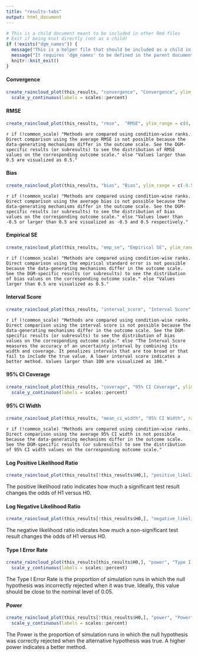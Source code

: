 ```yaml
---
title: "results-tabs"
output: html_document
---
```


```r
# This is a child document meant to be included in other Rmd files
# Exit if being knit directly (not as a child)
if (!exists("dgm_names")) {
  message("This is a helper file that should be included as a child in other Rmd documents.")
  message("It requires 'dgm_names' to be defined in the parent document.")
  knitr::knit_exit()
}
```


#### Convergence

```r
create_raincloud_plot(this_results, "convergence", "Convergence", ylim_range = c(0, 1)) +
  scale_y_continuous(labels = scales::percent)
```

#### RMSE

```r
create_raincloud_plot(this_results, "rmse",  "RMSE", ylim_range = c(0, 0.5), reference_line = 0, rank = !common_scale)
```

`r if (!common_scale) "Methods are compared using condition-wise ranks. Direct comparison using the average RMSE is not possible because the data-generating mechanisms differ in the outcome scale. See the DGM-specific results (or subresults) to see the distribution of RMSE values on the corresponding outcome scale." else "Values larger than 0.5 are visualized as 0.5."`

#### Bias

```r
create_raincloud_plot(this_results, "bias", "Bias", ylim_range = c(-0.5, 0.5), reference_line = 0, rank = !common_scale)
```

`r if (!common_scale) "Methods are compared using condition-wise ranks. Direct comparison using the average bias is not possible because the data-generating mechanisms differ in the outcome scale. See the DGM-specific results (or subresults) to see the distribution of bias values on the corresponding outcome scale." else "Values lower than -0.5 or larger than 0.5 are visualized as -0.5 and 0.5 respectively."`

#### Empirical SE

```r
create_raincloud_plot(this_results, "emp_se", "Empirical SE", ylim_range = c(0, 0.5), reference_line = 0, rank = !common_scale)
```

`r if (!common_scale) "Methods are compared using condition-wise ranks. Direct comparison using the empirical standard error is not possible because the data-generating mechanisms differ in the outcome scale. See the DGM-specific results (or subresults) to see the distribution of bias values on the corresponding outcome scale." else "Values larger than 0.5 are visualized as 0.5."`

#### Interval Score

```r
create_raincloud_plot(this_results, "interval_score", "Interval Score", ylim_range = c(0, 100), rank = !common_scale)
```

`r if (!common_scale) "Methods are compared using condition-wise ranks. Direct comparison using the interval score is not possible because the data-generating mechanisms differ in the outcome scale. See the DGM-specific results (or subresults) to see the distribution of bias values on the corresponding outcome scale." else "The Interval Score measures the accuracy of an uncertainty interval by combining its width and coverage. It penalizes intervals that are too broad or that fail to include the true value. A lower interval score indicates a better method. Values larger than 100 are visualized as 100."`

#### 95% CI Coverage

```r
create_raincloud_plot(this_results, "coverage", "95% CI Coverage", ylim_range = c(0, 1), reference_line = 0.95) +
  scale_y_continuous(labels = scales::percent)
```

#### 95% CI Width

```r
create_raincloud_plot(this_results, "mean_ci_width", "95% CI Width", rank = !common_scale)
```

`r if (!common_scale) "Methods are compared using condition-wise ranks. Direct comparison using the average 95% CI width is not possible because the data-generating mechanisms differ in the outcome scale. See the DGM-specific results (or subresults) to see the distribution of 95% CI width values on the corresponding outcome scale."`

#### Log Positive Likelihood Ratio

```r
create_raincloud_plot(this_results[!this_results$H0,], "positive_likelihood_ratio", "Log Positive Likelihood Ratio")
```

The positive likelihood ratio indicates how much a significant test result changes the odds of H1 versus H0.

#### Log Negative Likelihood Ratio

```r
create_raincloud_plot(this_results[!this_results$H0,], "negative_likelihood_ratio", "Log Negative Likelihood Ratio")
```

The negative likelihood ratio indicates how much a non-significant test result changes the odds of H1 versus H0.

#### Type I Error Rate

```r
create_raincloud_plot(this_results[this_results$H0,], "power", "Type I Error Rate", ylim_range = c(0, 1), reference_line = 0.05) +
  scale_y_continuous(labels = scales::percent)
```

The Type I Error Rate is the proportion of simulation runs in which the null hypothesis was incorrectly rejected when it was true. Ideally, this value should be close to the nominal level of 0.05.

#### Power

```r
create_raincloud_plot(this_results[!this_results$H0,], "power", "Power", ylim_range = c(0, 1)) +
  scale_y_continuous(labels = scales::percent)
```

The Power is the proportion of simulation runs in which the null hypothesis was correctly rejected when the alternative hypothesis was true. A higher power indicates a better method.
